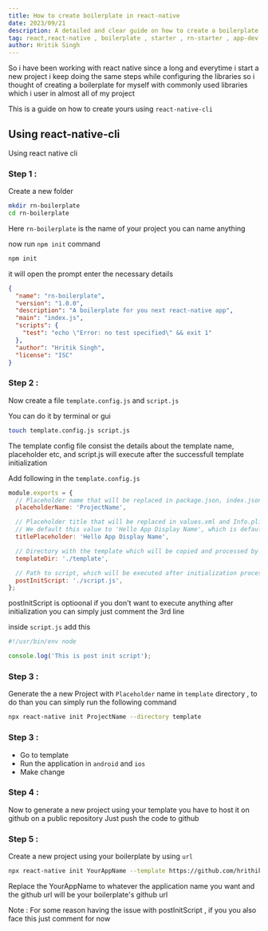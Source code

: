 ```yaml
---
title: How to create boilerplate in react-native
date: 2023/09/21
description: A detailed and clear guide on how to create a boilerplate
tag: react,react-native , boilerplate , starter , rn-starter , app-dev
author: Hritik Singh
---
```


So i have been working with react native since a long and everytime
i start a new project i keep doing the same steps while configuring the libraries
so i thought of creating a boilerplate for myself with commonly used libraries which i user in almost all of my project

This is a guide on how to create yours using `react-native-cli`

## Using react-native-cli

Using react native cli

### Step 1 :

Create a new folder

```bash
mkdir rn-boilerplate
cd rn-boilerplate
```

Here `rn-boilerplate` is the name of your project you can name anything

now run `npm init` command

```bash
npm init
```

it will open the prompt enter the necessary details

```json
{
  "name": "rn-boilerplate",
  "version": "1.0.0",
  "description": "A boilerplate for you next react-native app",
  "main": "index.js",
  "scripts": {
    "test": "echo \"Error: no test specified\" && exit 1"
  },
  "author": "Hritik Singh",
  "license": "ISC"
}
```

### Step 2 :

Now create a file `template.config.js` and `script.js`

You can do it by terminal or gui

```bash
touch template.config.js script.js
```

The template config file consist the details about the template name, placeholder etc,
and script.js will execute after the successfull template initialization

Add following in the `template.config.js`

```js
module.exports = {
  // Placeholder name that will be replaced in package.json, index.json, android/, ios/ for a project name.
  placeholderName: 'ProjectName',

  // Placeholder title that will be replaced in values.xml and Info.plist with title provided by the user.
  // We default this value to 'Hello App Display Name', which is default placeholder in react-native template.
  titlePlaceholder: 'Hello App Display Name',

  // Directory with the template which will be copied and processed by React Native CLI. Template directory should have package.json with all dependencies specified, including `react-native`.
  templateDir: './template',

  // Path to script, which will be executed after initialization process, but before installing all the dependencies specified in the template. This script runs as a shell script but you can change that (e.g. to Node) by using a shebang (see example custom template).
  postInitScript: './script.js',
};
```

postInitScript is optioonal if you don't want to execute anything after initialization you can simply just comment the 3rd line

inside `script.js` add this

```js
#!/usr/bin/env node

console.log('This is post init script');
```

### Step 3 :

Generate the a new Project with `Placeholder` name in `template` directory , to do than you can simply run the
following command

```bash
npx react-native init ProjectName --directory template
```

### Step 3 :

- Go to template
- Run the application in `android` and `ios`
- Make change

### Step 4 :

Now to generate a new project using your template you have to host it on github on a public repository
Just push the code to github

### Step 5 :

Create a new project using your boilerplate by using `url`

```bash
npx react-native init YourAppName --template https://github.com/hrithik73/rn-boilerplate
```

Replace the YourAppName to whatever the application name you want and the github url will be your boilerplate's github url

Note : For some reason having the issue with postInitScript , if you you also face this just comment for now
